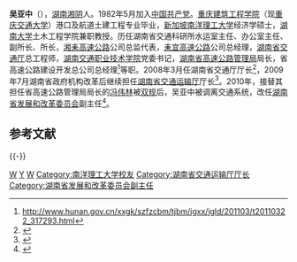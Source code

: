 '''吴亚中'''（{{bd|1957年|1月||catIdx=W吴}}），[[湖南|湖南]][[湘阴|湘阴]]人。1982年5月加入[[中国共产党|中国共产党]]。[[重庆交通大学|重庆建筑工程学院]]（现[[重庆交通大学|重庆交通大学]]）港口及航道土建工程专业毕业，[[新加坡|新加坡]][[南洋理工大学|南洋理工大学]]经济学硕士，[[湖南大学|湖南大学]]土木工程学院兼职教授。历任湖南省交通科研所水运室主任、办公室主任、副所长、所长，[[湘耒高速公路|湘耒高速公路]]公司总监代表，[[耒宜高速公路|耒宜高速公路]]公司总经理，[[湖南省交通运输厅|湖南省交通厅]]总工程师，[[湖南交通职业技术学院|湖南交通职业技术学院]]党委书记，[[湖南省高速公路管理局|湖南省高速公路管理局]]局长，省高速公路建设开发总公司总经理<ref>http://www.hunan.gov.cn/xxgk/szfzcbm/tjbm/jgxx/jgld/201103/t20110322_317293.html{{dead link|date=2017年12月 |bot=InternetArchiveBot |fix-attempted=yes }}</ref>等职。2008年3月任湖南省交通厅厅长<ref>{{cite web |url=http://www.hnjt.gov.cn/static/news/news_633427313121798416_938.html |title=存档副本 |accessdate=2012-02-14 |deadurl=yes |archiveurl=https://web.archive.org/web/20080828214949/http://www.hnjt.gov.cn/static/news/news_633427313121798416_938.html |archivedate=2008-08-28 }}</ref>，2009年7月湖南省政府机构改革后继续担任[[湖南省交通运输厅|湖南省交通运输厅]]厅长<ref>{{Cite web |url=http://news.xinmin.cn/rollnews/2010/11/29/7988083.html |title=存档副本 |accessdate=2012-02-14 |archive-date=2011-09-11 |archive-url=https://web.archive.org/web/20110911203433/http://news.xinmin.cn/rollnews/2010/11/29/7988083.html |dead-url=no }}</ref>。2010年，接替其担任省高速公路管理局局长的[[冯伟林|冯伟林]]被[[双规|双规]]后，吴亚中被调离交通系统，改任[[湖南省发展和改革委员会|湖南省发展和改革委员会]]副主任<ref>{{Cite web |url=http://cpc.people.com.cn/GB/164113/13377773.html |title=存档副本 |accessdate=2012-02-14 |archive-date=2011-09-03 |archive-url=https://web.archive.org/web/20110903220639/http://cpc.people.com.cn/GB/164113/13377773.html |dead-url=no }}</ref>。

==参考文献==
<references />

{{-}}
{{start box}}
{{s-gov}}
{{s-before|新设机构}}
{{s-title|[[湖南省交通运输厅|湖南省交通运输厅]]厅长|2009年7月—2010年11月}}
{{s-after|[[贺仁雨|贺仁雨]]}}
{{s-before|[[欧阳斌_(1954年)|欧阳斌]]}}
{{s-title|[[湖南省交通运输厅|湖南省交通厅]]厅长|2008年3月—2009年7月}}
{{s-after|机构撤销}}
{{s-before|[[杨志达|杨志达]]<br>2004年11月起由[[冯伟林|冯伟林]]主持工作}}
{{s-title|[[湖南省高速公路管理局|湖南省高速公路管理局]]局长|2006年5月—2008年3月}}
{{s-after|[[冯伟林|冯伟林]]}}
{{s-ppo}}
{{s-before|？}}
{{s-title|[[湖南交通职业技术学院|湖南交通职业技术学院]]党委书记|2003年6月—2005年7月}}
{{s-after|[[彭元|彭　元]]}}
{{end box}}


[[Category:湘阴人|W]]
[[Category:吴姓|Y]]
[[Category:重庆交通大学校友|W]]
[[Category:南洋理工大学校友|Category:南洋理工大学校友]]
[[Category:湖南省交通运输厅厅长|Category:湖南省交通运输厅厅长]]
[[Category:湖南省发展和改革委员会副主任|Category:湖南省发展和改革委员会副主任]]